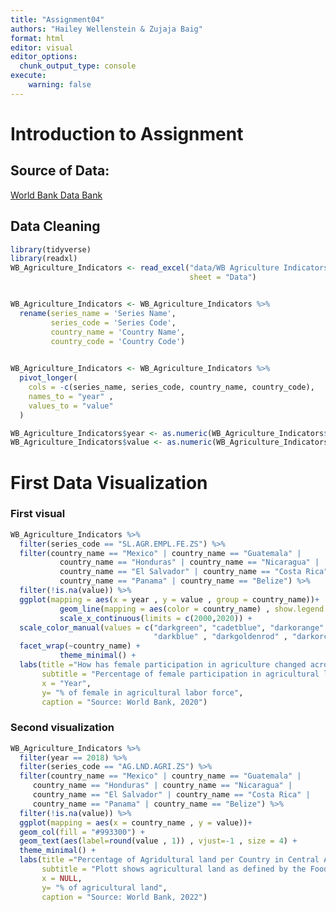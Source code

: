 ```yaml
---
title: "Assignment04" 
authors: "Hailey Wellenstein & Zujaja Baig"
format: html
editor: visual
editor_options: 
  chunk_output_type: console
execute:
    warning: false
---
```


# Introduction to Assignment

## Source of Data:  
[World Bank Data Bank](https://databank.worldbank.org/reports.aspx?source=2&Topic=1)




## Data Cleaning

```r
library(tidyverse)
library(readxl)
WB_Agriculture_Indicators <- read_excel("data/WB Agriculture Indicators.xlsx", 
                                        sheet = "Data")


WB_Agriculture_Indicators <- WB_Agriculture_Indicators %>%
  rename(series_name = 'Series Name',
         series_code = 'Series Code',
         country_name = 'Country Name',
         country_code = 'Country Code')
  

WB_Agriculture_Indicators <- WB_Agriculture_Indicators %>%
  pivot_longer(
    cols = -c(series_name, series_code, country_name, country_code),
    names_to = "year" ,
    values_to = "value"
  )

WB_Agriculture_Indicators$year <- as.numeric(WB_Agriculture_Indicators$year)
WB_Agriculture_Indicators$value <- as.numeric(WB_Agriculture_Indicators$value)
```


# First Data Visualization

### First visual

```r
WB_Agriculture_Indicators %>%
  filter(series_code == "SL.AGR.EMPL.FE.ZS") %>%
  filter(country_name == "Mexico" | country_name == "Guatemala" |
           country_name == "Honduras" | country_name == "Nicaragua" |
           country_name == "El Salvador" | country_name == "Costa Rica" |
           country_name == "Panama" | country_name == "Belize") %>%
  filter(!is.na(value)) %>%
  ggplot(mapping = aes(x = year , y = value , group = country_name))+
           geom_line(mapping = aes(color = country_name) , show.legend = FALSE) +
           scale_x_continuous(limits = c(2000,2020)) +
  scale_color_manual(values = c("darkgreen", "cadetblue", "darkorange" , "brown4" , 
                                "darkblue" , "darkgoldenrod" , "darkorchid4" , "gray44"))+
  facet_wrap(~country_name) +
           theme_minimal() +
  labs(title ="How has female participation in agriculture changed across Central America?",
       subtitle = "Percentage of female participation in agricultural labor force, as defined by International Labor Organization, from 2000-2020",
       x = "Year",
       y= "% of female in agricultural labor force",
       caption = "Source: World Bank, 2020")
```



### Second visualization

```r
WB_Agriculture_Indicators %>%
  filter(year == 2018) %>%
  filter(series_code == "AG.LND.AGRI.ZS") %>%
  filter(country_name == "Mexico" | country_name == "Guatemala" |
     country_name == "Honduras" | country_name == "Nicaragua" |
     country_name == "El Salvador" | country_name == "Costa Rica" |
     country_name == "Panama" | country_name == "Belize") %>%
  filter(!is.na(value)) %>%
  ggplot(mapping = aes(x = country_name , y = value))+
  geom_col(fill = "#993300") +
  geom_text(aes(label=round(value , 1)) , vjust=-1 , size = 4) +
  theme_minimal() +
  labs(title ="Percentage of Agridultural land per Country in Central America",
       subtitle = "Plott shows agricultural land as defined by the Food and Agricultural Organization for the year 2018",
       x = NULL,
       y= "% of agricultural land",
       caption = "Source: World Bank, 2022")
```



